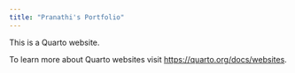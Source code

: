 ```yaml
---
title: "Pranathi's Portfolio"
---
```


This is a Quarto website.

To learn more about Quarto websites visit <https://quarto.org/docs/websites>.

